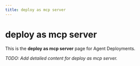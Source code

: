 ```yaml
---
title: deploy as mcp server
---
```


# deploy as mcp server

This is the **deploy as mcp server** page for Agent Deployments.

_TODO: Add detailed content for deploy as mcp server._
